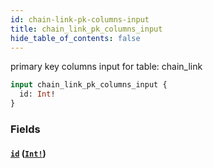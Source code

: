 ```yaml
---
id: chain-link-pk-columns-input
title: chain_link_pk_columns_input
hide_table_of_contents: false
---
```


primary key columns input for table: chain_link

```graphql
input chain_link_pk_columns_input {
  id: Int!
}
```

### Fields

#### [`id`](#) ([`Int!`](../scalars/int))
